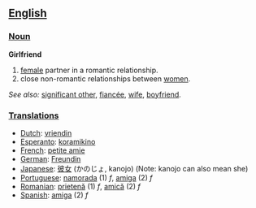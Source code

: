== [[English]] ==

=== [[Noun]] ===

'''Girlfriend'''
# [[female]] partner in a romantic relationship.
# close non-romantic relationships between [[women]].

''See also:'' [[significant other]], [[fiancée]], [[wife]], [[boyfriend]].

=== [[Translations]] ===
*[[Dutch]]: [[vriendin]]
*[[Esperanto]]: [[koramikino]]
*[[French]]: [[petite amie]]
*[[German]]: [[Freundin]]
*[[Japanese]]: [[彼女]] (かのじょ, kanojo) (Note: kanojo can also mean she)
*[[Portuguese]]: [[namorada]] (1) ''f'', [[amiga]] (2) ''f''
*[[Romanian]]: [[prietenă]] (1) ''f'', [[amică]] (2) ''f''
*[[Spanish]]: [[amiga]] (2) ''f''